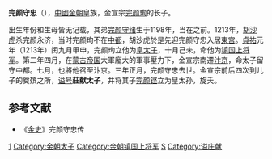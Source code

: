 '''完颜守忠'''（{{bd|12世纪|1198年前|1215年||catIdx=W}}），[[中國|中國]][[金朝|金朝]]皇族，金宣宗[[完颜珣|完颜珣]]的长子。

出生年份和生母皆无记载，其弟[[完颜守绪|完颜守绪]]生于1198年，当在之前。1213年，[[胡沙虎|胡沙虎]]杀完颜永济，当时完颜珣不在[[金中都|中都]]，胡沙虎於是先迎完颜守忠入居[[東宫|東宫]]。[[貞祐|貞祐]]元年（1213年）闰九月甲申，完颜珣立他为[[皇太子|皇太子]]，十月己未，命他为[[镇国上将军|镇国上将军]]。第二年四月，在[[蒙古帝国|蒙古帝国]]大軍龐大的軍事壓力下，金宣宗南遷[[汴京|汴京]]，命太子留守中都。七月，也將他召至汴京。三年正月，完颜守忠去世。金宣宗前后四次到儿子的奠殡之所，[[谥号|谥号]]'''莊献太子'''，并将其子[[完颜铿|完颜铿]]立为皇太孙，旋夭。

==参考文献==
*《[[金史|金史]]》完颜守忠传
{{金朝人物小作品}} 
[[Category:金宣宗皇子|1]] 
[[Category:金朝太子|Category:金朝太子]]
[[Category:金朝镇国上将军|Category:金朝镇国上将军]]
[[Category:完颜氏|S]]
[[Category:谥庄献|Category:谥庄献]]